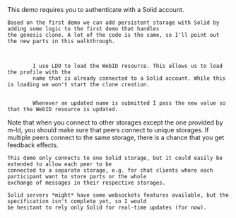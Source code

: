 
<Content>
    This demo requires you to authenticate with a Solid account.

    Based on the first demo we can add persistent storage with Solid by adding some logic to the first demo that handles
    the genesis clone. A lot of the code is the same, so I'll point out the new parts in this walkthrough.
</Content>

<Code language="tsx" id="SolidDemo" code={solidDemoCode} className="line-numbers">
    <CodeStep lines={["14-17", "26-27"]} title="Load resource and profile">
        I use <NavLink to="/ldo">LDO</NavLink> to load the WebID resource. This allows us to load the profile with the
        name that is already connected to a Solid account. While this is loading we won't start the clone creation.
    </CodeStep>
    <CodeStep lines={["42-51"]} title="Relaying updates to Solid">
        Whenever an updated name is submitted I pass the new value so that the WebID resource is updated.
    </CodeStep>
</Code>

<AuthorNote title="Solid and real-time updates">
    Note that when you connect to other storages except the one provided by m-ld, you should make sure that peers
    connect to unique storages. If multiple peers connect to the same storage, there is a chance that you get feedback
    effects.

    This demo only connects to one Solid storage, but it could easily be extended to allow each peer to be
    connected to a separate storage, e.g. for chat clients where each participant want to store parts or the whole
    exchange of messages in their respective storages.

    Solid servers *might* have some websockets features available, but the specification isn't complete yet, so I would
    be hesitant to rely only Solid for real-time updates (for now).
</AuthorNote>
